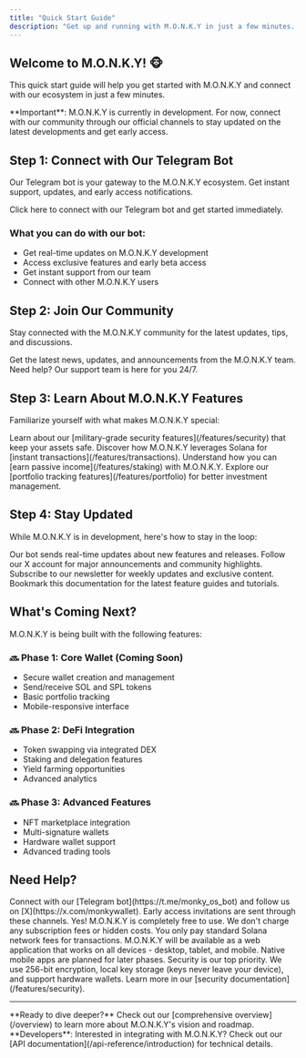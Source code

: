 ```yaml
---
title: "Quick Start Guide"
description: "Get up and running with M.O.N.K.Y in just a few minutes. Your gateway to the Solana ecosystem."
---
```


## Welcome to M.O.N.K.Y! 🐵

This quick start guide will help you get started with M.O.N.K.Y and connect with our ecosystem in just a few minutes.

<Warning>
**Important**: M.O.N.K.Y is currently in development. For now, connect with our community through our official channels to stay updated on the latest developments and get early access.
</Warning>

## Step 1: Connect with Our Telegram Bot

Our Telegram bot is your gateway to the M.O.N.K.Y ecosystem. Get instant support, updates, and early access notifications.

<Card title="🤖 Start with Telegram Bot" icon="telegram" href="https://t.me/monky_os_bot">
  Click here to connect with our Telegram bot and get started immediately.
</Card>

### What you can do with our bot:
- Get real-time updates on M.O.N.K.Y development
- Access exclusive features and early beta access
- Get instant support from our team
- Connect with other M.O.N.K.Y users

## Step 2: Join Our Community

Stay connected with the M.O.N.K.Y community for the latest updates, tips, and discussions.

<CardGroup cols={2}>
  <Card title="Follow on X" icon="x-twitter" href="https://x.com/monkywallet">
    Get the latest news, updates, and announcements from the M.O.N.K.Y team.
  </Card>
  <Card title="Email Support" icon="envelope" href="mailto:support@monkywallet.com">
    Need help? Our support team is here for you 24/7.
  </Card>
</CardGroup>

## Step 3: Learn About M.O.N.K.Y Features

Familiarize yourself with what makes M.O.N.K.Y special:

<Steps>
  <Step title="Security First">
    Learn about our [military-grade security features](/features/security) that keep your assets safe.
  </Step>
  <Step title="Lightning Fast Transactions">
    Discover how M.O.N.K.Y leverages Solana for [instant transactions](/features/transactions).
  </Step>
  <Step title="Staking & Rewards">
    Understand how you can [earn passive income](/features/staking) with M.O.N.K.Y.
  </Step>
  <Step title="Portfolio Management">
    Explore our [portfolio tracking features](/features/portfolio) for better investment management.
  </Step>
</Steps>

## Step 4: Stay Updated

While M.O.N.K.Y is in development, here's how to stay in the loop:

<CardGroup cols={2}>
  <Card title="📱 Telegram Updates" icon="telegram">
    Our bot sends real-time updates about new features and releases.
  </Card>
  <Card title="🐦 X Announcements" icon="x-twitter">
    Follow our X account for major announcements and community highlights.
  </Card>
  <Card title="📧 Email Newsletter" icon="envelope">
    Subscribe to our newsletter for weekly updates and exclusive content.
  </Card>
  <Card title="📚 Documentation" icon="book-open-cover">
    Bookmark this documentation for the latest feature guides and tutorials.
  </Card>
</CardGroup>

## What's Coming Next?

M.O.N.K.Y is being built with the following features:

### 🔜 **Phase 1: Core Wallet** (Coming Soon)
- Secure wallet creation and management
- Send/receive SOL and SPL tokens
- Basic portfolio tracking
- Mobile-responsive interface

### 🔜 **Phase 2: DeFi Integration** 
- Token swapping via integrated DEX
- Staking and delegation features
- Yield farming opportunities
- Advanced analytics

### 🔜 **Phase 3: Advanced Features**
- NFT marketplace integration
- Multi-signature wallets
- Hardware wallet support
- Advanced trading tools

## Need Help?

<AccordionGroup>
  <Accordion title="How do I get early access?">
    Connect with our [Telegram bot](https://t.me/monky_os_bot) and follow us on [X](https://x.com/monkywallet). Early access invitations are sent through these channels.
  </Accordion>

  <Accordion title="Is M.O.N.K.Y free to use?">
    Yes! M.O.N.K.Y is completely free to use. We don't charge any subscription fees or hidden costs. You only pay standard Solana network fees for transactions.
  </Accordion>

  <Accordion title="What devices will M.O.N.K.Y support?">
    M.O.N.K.Y will be available as a web application that works on all devices - desktop, tablet, and mobile. Native mobile apps are planned for later phases.
  </Accordion>

  <Accordion title="How secure is M.O.N.K.Y?">
    Security is our top priority. We use 256-bit encryption, local key storage (keys never leave your device), and support hardware wallets. Learn more in our [security documentation](/features/security).
  </Accordion>
</AccordionGroup>

---

<Tip>
**Ready to dive deeper?** Check out our [comprehensive overview](/overview) to learn more about M.O.N.K.Y's vision and roadmap.
</Tip>

<Info>
**Developers**: Interested in integrating with M.O.N.K.Y? Check out our [API documentation](/api-reference/introduction) for technical details.
</Info>